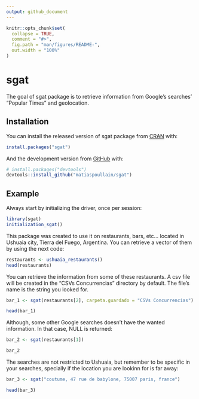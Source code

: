 ```yaml
---
output: github_document
---
```


<!-- README.md is generated from README.Rmd. Please edit that file -->

```r
knitr::opts_chunk$set(
  collapse = TRUE,
  comment = "#>",
  fig.path = "man/figures/README-",
  out.width = "100%"
)
```

# sgat

<!-- badges: start -->
<!-- badges: end -->

The goal of sgat package is to retrieve information from Google's searches' "Popular Times" and geolocation.

## Installation

You can install the released version of sgat package from [CRAN](https://CRAN.R-project.org) with:

``` r
install.packages("sgat")
```

And the development version from [GitHub](https://github.com/) with:

``` r
# install.packages("devtools")
devtools::install_github("matiaspoullain/sgat")
```
## Example

Always start by initializing the driver, once per session:

```r
library(sgat)
initialization_sgat()
```

This package was created to use it on restaurants, bars, etc... located in Ushuaia city, Tierra del Fuego, Argentina. You can retrieve a vector of them by using the next code:

```r
restaurants <- ushuaia_restaurants()
head(restaurants)
```

You can retrieve the information from some of these restaurants. A csv file will be created in the "CSVs Concurrencias" directory by default. The file's name is the string you looked for.

```r
bar_1 <- sgat(restaurants[2], carpeta.guardado = "CSVs Concurrencias")
```
```r
head(bar_1)
```
Although, some other Google searches doesn't have the wanted information. In that case, NULL is returned:

```r
bar_2 <- sgat(restaurants[1])
```
```r
bar_2
```
The searches are not restricted to Ushuaia, but remember to be specific in your searches, specially if the location you are lookinn for is far away:

```r
bar_3 <- sgat("coutume, 47 rue de babylone, 75007 paris, france")
```
```r
head(bar_3)
```
